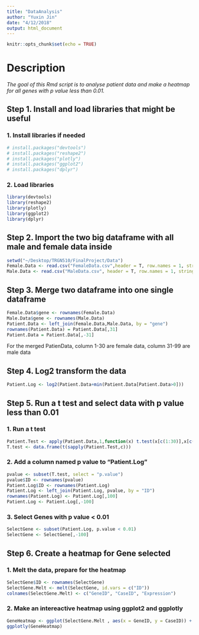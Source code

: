 ```yaml
---
title: "DataAnalysis"
author: "Yuxin Jin"
date: "4/12/2018"
output: html_document
---
```


```r
knitr::opts_chunk$set(echo = TRUE)
```

# Description

*The goal of this Rmd script is to analyse patient data and make a heatmap for all genes with p value less than 0.01.*


## Step 1. Install and load libraries that might be useful

### 1. Install libraries if needed
```r
# install.packages("devtools")
# install.packages("reshape2")
# install.packages("plotly")
# install.packages("ggplot2")
# install.packages("dplyr")
```

### 2. Load libraries
```r
library(devtools)
library(reshape2)
library(plotly)
library(ggplot2)
library(dplyr)
```

## Step 2. Import the two big dataframe with all male and female data inside
```r
setwd("~/Desktop/TRGN510/FinalProject/Data")
Female.Data <- read.csv("FemaleData.csv",header = T, row.names = 1, stringsAsFactors = F)
Male.Data <- read.csv("MaleData.csv", header = T, row.names = 1, stringsAsFactors = F)
```

## Step 3. Merge two dataframe into one single dataframe
```r
Female.Data$gene <- rownames(Female.Data)
Male.Data$gene <- rownames(Male.Data)
Patient.Data <- left_join(Female.Data,Male.Data, by = "gene")
rownames(Patient.Data) = Patient.Data[,31]
Patient.Data = Patient.Data[,-31]
```
For the merged PatienData, column 1-30 are female data, column 31-99 are male data

## Step 4. Log2 transform the data
```r
Patient.Log <- log2(Patient.Data+min(Patient.Data[Patient.Data>0]))
```

## Step 5. Run a t test and select data with p value less than 0.01

### 1. Run a t test
```r
Patient.Test <- apply(Patient.Data,1,function(x) t.test(x[c(1:30)],x[c(31:99)]))
T.test <- data.frame(t(sapply(Patient.Test,c)))
```

### 2. Add a column named p value to "Patient.Log"
```r
pvalue <- subset(T.test, select = "p.value")
pvalue$ID <- rownames(pvalue)
Patient.Log$ID <- rownames(Patient.Log)
Patient.Log <- left_join(Patient.Log, pvalue, by = "ID")
rownames(Patient.Log) <- Patient.Log[,100]
Patient.Log <- Patient.Log[,-100]
```

### 3. Select Genes with p value < 0.01
```r
SelectGene <- subset(Patient.Log, p.value < 0.01)
SelectGene <- SelectGene[,-100]
```

## Step 6. Create a heatmap for Gene selected

### 1. Melt the data, prepare for the heatmap
```r
SelectGene$ID <- rownames(SelectGene)
SelectGene.Melt <- melt(SelectGene, id.vars = c("ID"))
colnames(SelectGene.Melt) <- c("GeneID", "CaseID", "Expression")
```

### 2. Make an intereactive heatmap using ggplot2 and ggplotly
```r
GeneHeatmap <- ggplot(SelectGene.Melt , aes(x = GeneID, y = CaseID)) + geom_raster(aes(fill = Expression)) + scale_fill_gradient2(low="navy", mid="white", high="red", midpoint=0.5) + labs(x = "GeneID", y = "CaseID") + theme(plot.title = element_blank(),axis.text.x = element_blank(), axis.text.y = element_blank())
ggplotly(GeneHeatmap)
```

